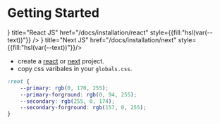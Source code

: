 # Getting Started


 
<Cards>
  <Card icon={<ReactjsIcon/>} title="React JS" href="/docs/installation/react" style={{fill:"hsl(var(--text))"}} />
  <Card icon={<NextjsIcon/>} title="Next JS" href="/docs/installation/next" style={{fill:"hsl(var(--text))"}}/>
</Cards>


- create a [react](/docs/installation/react) or [next](/docs/installation/next) project. 
- copy css varibales in your `globals.css`. 

```css showLineNumbers filename="globals.css" copy
:root {
    --primary: rgb(0, 170, 255);
    --primary-forground: rgb(0, 94, 255);
    --secondary: rgb(255, 0, 174);
    --secondary-forground: rgb(157, 0, 255);
}
```
